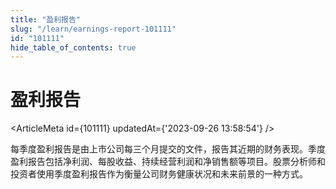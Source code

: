 ```yaml
---
title: "盈利报告"
slug: "/learn/earnings-report-101111"
id: "101111"
hide_table_of_contents: true
---
```



# 盈利报告

<ArticleMeta id={101111} updatedAt={'2023-09-26 13:58:54'} />
<div className='border-solid border-b border-t-0 my-4 border-[var(--ifm-color-gray-300)]' />

每季度盈利报告是由上市公司每三个月提交的文件，报告其近期的财务表现。季度盈利报告包括净利润、每股收益、持续经营利润和净销售额等项目。股票分析师和投资者使用季度盈利报告作为衡量公司财务健康状况和未来前景的一种方式。
